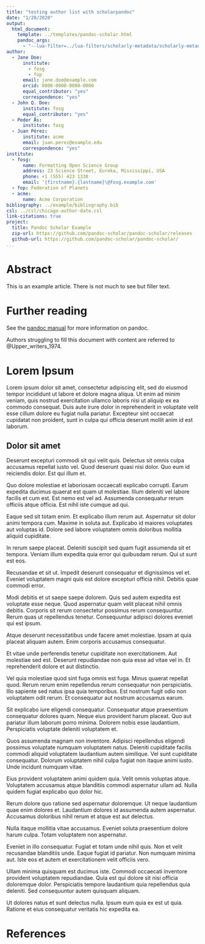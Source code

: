 ```yaml
---
title: "testing author list with scholarpandoc"
date: "1/20/2020"
output:
  html_document:
    template: ../templates/pandoc-scholar.html
    pandoc_args:
      - "--lua-filter=../lua-filters/scholarly-metadata/scholarly-metadata.lua"
author:
  - Jane Doe:
      institute:
        - fosg
        - fop
      email: jane.doe@example.com
      orcid: 0000-0000-0000-0000
      equal_contributor: "yes"
      correspondence: "yes"
  - John Q. Doe:
      institute: fosg
      equal_contributor: "yes"
  - Peder Ås:
      institute: fosg
  - Juan Pérez:
      institute: acme
      email: juan.perez@example.edu
      correspondence: "yes"
institute:
  - fosg:
      name: Formatting Open Science Group
      address: 23 Science Street, Eureka, Mississippi, USA
      phone: +1 (555) 423 1338
      email: '{firstname}.{lastname}\@fosg.example.com'
  - fop: Federation of Planets
  - acme:
      name: Acme Corporation
bibliography: ../example/bibliography.bib
csl: ../csl/chicago-author-date.csl
link-citations: true
project:
  title: Pandoc Scholar Example
  zip-url: https://github.com/pandoc-scholar/pandoc-scholar/releases
  github-url: https://github.com/pandoc-scholar/pandoc-scholar/
...
```


# Abstract

This is an example article.  There is not much to see but filler text.


# Further reading

See the [pandoc manual](http://pandoc.org/MANUAL.html) for more information on
pandoc.

Authors struggling to fill this document with content are referred to
@Upper_writers_1974.


# Lorem Ipsum

Lorem ipsum dolor sit amet, consectetur adipiscing elit, sed do eiusmod tempor
incididunt ut labore et dolore magna aliqua. Ut enim ad minim veniam, quis
nostrud exercitation ullamco laboris nisi ut aliquip ex ea commodo consequat.
Duis aute irure dolor in reprehenderit in voluptate velit esse cillum dolore eu
fugiat nulla pariatur. Excepteur sint occaecat cupidatat non proident, sunt in
culpa qui officia deserunt mollit anim id est laborum.


## Dolor sit amet

Deserunt excepturi commodi sit qui velit quis. Delectus sit omnis culpa
accusamus repellat iusto vel. Quod deserunt quasi nisi dolor. Quo eum id
reiciendis dolor. Est qui illum et.

Quo dolore molestiae et laboriosam occaecati explicabo corrupti. Earum expedita
ducimus quaerat est quam ut molestiae. Illum deleniti vel labore facilis et cum
est. Est nemo est vel ad. Assumenda consequatur rerum officiis atque officia.
Est nihil iste cumque ad qui.

Eaque sed sit totam enim. Et explicabo illum rerum aut. Aspernatur sit dolor
animi tempora cum. Maxime in soluta aut. Explicabo id maiores voluptates aut
voluptas id. Dolore sed labore voluptatem omnis doloribus mollitia aliquid
cupiditate.

In rerum saepe placeat. Deleniti suscipit sed quam fugit assumenda sit et
tempora. Veniam illum expedita quia error qui quibusdam rerum. Qui ut sunt est
eos.

Recusandae et sit ut. Impedit deserunt consequatur et dignissimos vel et.
Eveniet voluptatem magni quis est dolore excepturi officia nihil. Debitis quae
commodi error.

Modi debitis et ut saepe saepe dolorem. Quis sed autem expedita est voluptate
esse neque. Quod aspernatur quam velit placeat nihil omnis debitis. Corporis sit
rerum consectetur possimus rerum consequuntur. Rerum quas ut repellendus
tenetur. Consequuntur adipisci dolores eveniet qui est ipsum.

Atque deserunt necessitatibus unde facere amet molestiae. Ipsam at quia placeat
aliquam autem. Enim corporis accusamus consequatur.

Et vitae unde perferendis tenetur cupiditate non exercitationem. Aut molestiae
sed est. Deserunt repudiandae non quia esse ad vitae vel in. Et reprehenderit
dolore et aut distinctio.

Vel quia molestiae quod sint fuga omnis est fuga. Minus quaerat repellat quod.
Rerum rerum enim repellendus rerum consequatur non perspiciatis. Illo sapiente
sed natus ipsa quia temporibus. Est nostrum fugit odio non voluptatem odit
rerum. Et consequatur aut nostrum accusamus earum.

Sit explicabo iure eligendi consequatur. Consequatur atque praesentium
consequatur dolores quam. Neque eius provident harum placeat. Quo aut pariatur
illum laborum porro minima. Dolorem nobis esse laudantium. Perspiciatis
voluptate deleniti voluptatem et.

Quos assumenda magnam non inventore. Adipisci repellendus eligendi possimus
voluptate numquam voluptatem natus. Deleniti cupiditate facilis commodi aliquid
voluptatem laudantium autem similique. Vel sunt cupiditate consequatur. Dolorum
voluptatem nihil culpa fugiat non itaque animi iusto. Unde incidunt numquam
vitae.

Eius provident voluptatem animi quidem quia. Velit omnis voluptas atque.
Voluptatem accusamus atque blanditiis commodi aspernatur ullam ad. Nulla quidem
fugiat explicabo quo dolor hic.

Rerum dolore quo ratione sed aspernatur doloremque. Ut neque laudantium quae
enim dolores et. Laudantium dolores id assumenda autem aspernatur. Accusamus
doloribus nihil rerum et atque est aut delectus.

Nulla itaque mollitia vitae accusamus. Eveniet soluta praesentium dolore harum
culpa. Totam voluptatem non aspernatur.

Eveniet in illo consequatur. Fugiat et totam unde nihil quis. Non et velit
recusandae blanditiis unde. Eaque fugiat id pariatur. Non numquam minima aut.
Iste eos et autem et exercitationem velit officiis vero.

Ullam minima quisquam est ducimus iste. Commodi occaecati inventore provident
voluptatem repudiandae. Quia est qui dolore sit nisi officia doloremque dolor.
Perspiciatis tempore laudantium quia repellendus quia deleniti. Sed consequuntur
autem quisquam aliquam.

Ut dolores natus et sunt delectus nulla. Ipsum eum quia ex est ut quia. Ratione
et eius consequatur veritatis hic expedita ea.

# References
